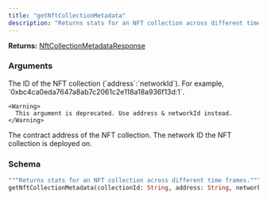 ```yaml
---
title: "getNftCollectionMetadata"
description: "Returns stats for an NFT collection across different time frames."
---
```


**Returns:** [NftCollectionMetadataResponse](/api-reference/types#nftcollectionmetadataresponse)

### Arguments

<ResponseField name="collectionId" type="String">
  The ID of the NFT collection (`address`:`networkId`). For example, `0xbc4ca0eda7647a8ab7c2061c2e118a18a936f13d:1`.
    
    <Warning>
      This argument is deprecated. Use address & networkId instead.
    </Warning>
</ResponseField>

<ResponseField name="address" type="String">
  The contract address of the NFT collection.
</ResponseField>

<ResponseField name="networkId" type="Int">
  The network ID the NFT collection is deployed on.
</ResponseField>

### Schema


```graphql 
"""Returns stats for an NFT collection across different time frames."""
getNftCollectionMetadata(collectionId: String, address: String, networkId: Int): NftCollectionMetadataResponse
```
